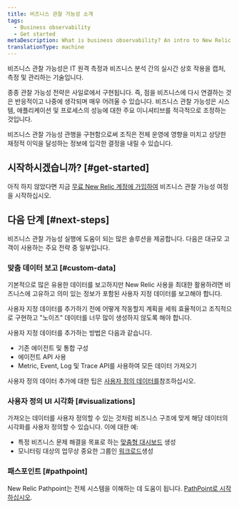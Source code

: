 ```yaml
---
title: 비즈니스 관찰 가능성 소개
tags:
  - Business observability
  - Get started
metaDescription: What is business observability? An intro to New Relic business observability.
translationType: machine
---
```


비즈니스 관찰 가능성은 IT 원격 측정과 비즈니스 분석 간의 실시간 상호 작용을 캡처, 측정 및 관리하는 기술입니다.

종종 관찰 가능성 전략은 사일로에서 구현됩니다. 즉, 점을 비즈니스에 다시 연결하는 것은 반응적이고 나중에 생각되며 매우 어려울 수 있습니다. 비즈니스 관찰 가능성은 시스템, 애플리케이션 및 프로세스의 성능에 대한 주요 이니셔티브를 적극적으로 조정하는 것입니다.

비즈니스 관찰 가능성 관행을 구현함으로써 조직은 전체 운영에 영향을 미치고 상당한 재정적 이익을 달성하는 정보에 입각한 결정을 내릴 수 있습니다.

## 시작하시겠습니까? [#get-started]

아직 하지 않았다면 지금 [무료 New Relic 계정에 가입하여](https://newrelic.com/signup) 비즈니스 관찰 가능성 여정을 시작하십시오.

## 다음 단계 [#next-steps]

비즈니스 관찰 가능성 실행에 도움이 되는 많은 솔루션을 제공합니다. 다음은 대규모 고객이 사용하는 주요 전략 중 일부입니다.

### 맞춤 데이터 보고 [#custom-data]

기본적으로 많은 유용한 데이터를 보고하지만 New Relic 사용을 최대한 활용하려면 비즈니스에 고유하고 의미 있는 정보가 포함된 사용자 지정 데이터를 보고해야 합니다.

사용자 지정 데이터를 추가하기 전에 어떻게 작동할지 계획을 세워 효율적이고 조직적으로 구현하고 "노이즈" 데이터를 너무 많이 생성하지 않도록 해야 합니다.

사용자 지정 데이터를 추가하는 방법은 다음과 같습니다.

* 기존 에이전트 및 통합 구성
* 에이전트 API 사용
* Metric, Event, Log 및 Trace API를 사용하여 모든 데이터 가져오기

사용자 정의 데이터 추가에 대한 팁은 [사용자 정의 데이터를](/docs/data-apis/custom-data/get-custom-data-from-any-source)참조하십시오.

### 사용자 정의 UI 시각화 [#visualizations]

가져오는 데이터를 사용자 정의할 수 있는 것처럼 비즈니스 구조에 맞게 해당 데이터의 시각화를 사용자 정의할 수 있습니다. 이에 대한 예:

* 특정 비즈니스 문제 해결을 목표로 하는 [맞춤형 대시보드](/docs/query-your-data/explore-query-data/dashboards/introduction-dashboards) 생성
* 모니터링 대상의 업무상 중요한 그룹인 [워크로드](/docs/new-relic-solutions/new-relic-one/workloads/use-workloads)생성

### 패스포인트 [#pathpoint]

New Relic Pathpoint는 전체 시스템을 이해하는 데 도움이 됩니다. [PathPoint로 시작하십시오](/docs/business-observability/pathpoint).